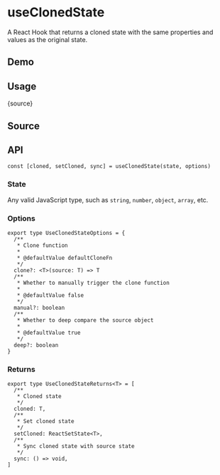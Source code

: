# useClonedState


<HooksType category="State" />

A React Hook that returns a cloned state with the same properties and values as the original state.

## Demo


<App />

## Usage


<RawCode>{source}</RawCode>

## Source


<Source />

## API

```tsx
const [cloned, setCloned, sync] = useClonedState(state, options)
```

### State

Any valid JavaScript type, such as `string`, `number`, `object`, `array`, etc.

### Options

```tsx
export type UseClonedStateOptions = {
  /**
   * Clone function
   *
   * @defaultValue defaultCloneFn
   */
  clone?: <T>(source: T) => T
  /**
   * Whether to manually trigger the clone function
   *
   * @defaultValue false
   */
  manual?: boolean
  /**
   * Whether to deep compare the source object
   *
   * @defaultValue true
   */
  deep?: boolean
}
```

### Returns

```tsx
export type UseClonedStateReturns<T> = [
  /**
   * Cloned state
   */
  cloned: T,
  /**
   * Set cloned state
   */
  setCloned: ReactSetState<T>,
  /**
   * Sync cloned state with source state
   */
  sync: () => void,
]
```
